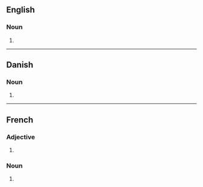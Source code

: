 ==English==

===Noun===
{{head|en|noun plural form}}

# {{plural of|mutant|lang=en}}

----

==Danish==

===Noun===
{{head|da|noun form|g=c}}

# {{genitive singular indefinite of|mutant|lang=da}}

----

==French==

===Adjective===
{{fr-adj-form}}

# {{plural of|mutant|lang=fr}}

===Noun===
{{head|fr|noun plural form|g=m}}

# {{plural of|mutant|lang=fr}}